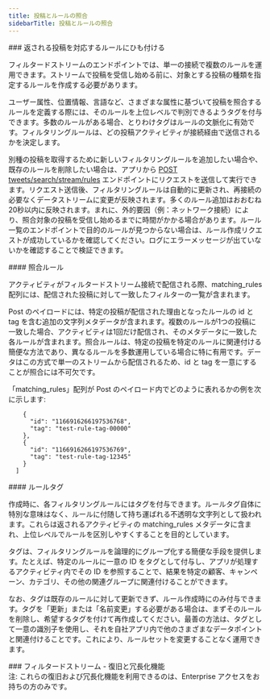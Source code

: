 ```yaml
---
title: 投稿とルールの照合
sidebarTitle: 投稿とルールの照合
---
```


<div id="matching-returned-posts-to-their-associated-rule">
  ### 返される投稿を対応するルールにひも付ける
</div>

フィルタードストリームのエンドポイントでは、単一の接続で複数のルールを運用できます。ストリームで投稿を受信し始める前に、対象とする投稿の種類を指定するルールを作成する必要があります。

ユーザー属性、位置情報、言語など、さまざまな属性に基づいて投稿を照合するルールを定義する際には、そのルールを上位レベルで判別できるようタグを付与できます。多数のルールがある場合、とりわけタグはルールの文脈化に有効です。フィルタリングルールは、どの投稿アクティビティが接続経由で送信されるかを決定します。

別種の投稿を取得するために新しいフィルタリングルールを追加したい場合や、既存のルールを削除したい場合は、アプリから [POST tweets/search/stream/rules](/ja/x-api/posts/filtered-stream#post-2-tweets-search-stream-rules) エンドポイントにリクエストを送信して実行できます。リクエスト送信後、フィルタリングルールは自動的に更新され、再接続の必要なくデータストリームに変更が反映されます。多くのルール追加はおおむね20秒以内に反映されます。まれに、外的要因（例：ネットワーク接続）により、照合対象の投稿を受信し始めるまでに時間がかかる場合があります。ルール一覧のエンドポイントで目的のルールが見つからない場合は、ルール作成リクエストが成功しているかを確認してください。ログにエラーメッセージが出ていないかを確認することで検証できます。

<div id="matching-rules">
  #### 照合ルール
</div>

アクティビティがフィルタードストリーム接続で配信される際、matching\_rules 配列には、配信された投稿に対して一致したフィルターの一覧が含まれます。

Post のペイロードには、特定の投稿が配信された理由となったルールの id と tag を含む追加の文字列メタデータが含まれます。複数のルールが1つの投稿に一致した場合、アクティビティは1回だけ配信され、そのメタデータに一致した各ルールが含まれます。照合ルールは、特定の投稿を特定のルールに関連付ける簡便な方法であり、異なるルールを多数運用している場合に特に有用です。データはこの方式で単一のストリームから配信されるため、id と tag を一意にすることが照合には不可欠です。

「matching\_rules」配列が Post のペイロード内でどのように表れるかの例を次に示します:
 

```"matching_rules": [
    {
      "id": "1166916266197536768",
      "tag": "test-rule-tag-00000"
    },
    {
      "id": "1166916266197536769",
      "tag": "test-rule-tag-12345"
    }
  ]
```

<div id="rule-tags">
  #### ルールタグ
</div>

作成時に、各フィルタリングルールにはタグを付与できます。ルールタグ自体に特別な意味はなく、ルールに付随して持ち運ばれる不透明な文字列として扱われます。これらは返されるアクティビティの matching\_rules メタデータに含まれ、上位レベルでルールを区別しやすくすることを目的としています。 

タグは、フィルタリングルールを論理的にグループ化する簡便な手段を提供します。たとえば、特定のルールに一意の ID をタグとして付与し、アプリが処理するアクティビティ内でその ID を参照することで、結果を特定の顧客、キャンペーン、カテゴリ、その他の関連グループに関連付けることができます。

なお、タグは既存のルールに対して更新できず、ルール作成時にのみ付与できます。タグを「更新」または「名前変更」する必要がある場合は、まずそのルールを削除し、希望するタグを付けて再作成してください。最善の方法は、タグとして一意の識別子を使用し、それを自社アプリ内で他のさまざまなデータポイントと関連付けることです。これにより、ルールセットを変更することなく運用できます。

<div id="filtered-stream-recovery-and-redundancy-features">
  ### フィルタードストリーム - 復旧と冗長化機能
</div>

<Note>
  注: これらの復旧および冗長化機能を利用できるのは、Enterprise アクセスをお持ちの方のみです。
</Note>